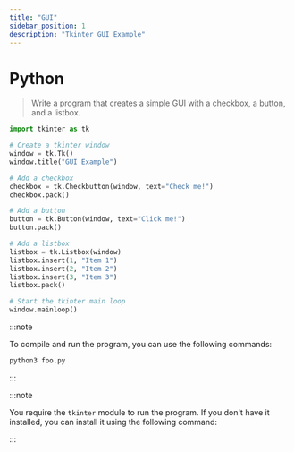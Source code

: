 ```yaml
---
title: "GUI"
sidebar_position: 1
description: "Tkinter GUI Example"
---
```



# <Heading name="banner" description="GUI">Python</Heading>

> Write a program that creates a simple GUI with a checkbox, a button, and a listbox.

```python
import tkinter as tk

# Create a tkinter window
window = tk.Tk()
window.title("GUI Example")

# Add a checkbox
checkbox = tk.Checkbutton(window, text="Check me!")
checkbox.pack()

# Add a button
button = tk.Button(window, text="Click me!")
button.pack()

# Add a listbox
listbox = tk.Listbox(window)
listbox.insert(1, "Item 1")
listbox.insert(2, "Item 2")
listbox.insert(3, "Item 3")
listbox.pack()

# Start the tkinter main loop
window.mainloop()
```

:::note

To compile and run the program, you can use the following commands:

```bash
python3 foo.py
```

:::

:::note

You require the `tkinter` module to run the program. If you don't have it installed, you can install it using the following command:

:::
